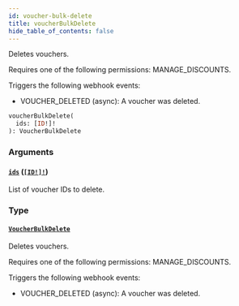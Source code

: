 ```yaml
---
id: voucher-bulk-delete
title: voucherBulkDelete
hide_table_of_contents: false
---
```


Deletes vouchers.

Requires one of the following permissions: MANAGE_DISCOUNTS.

Triggers the following webhook events:

- VOUCHER_DELETED (async): A voucher was deleted.

```graphql
voucherBulkDelete(
  ids: [ID!]!
): VoucherBulkDelete
```

### Arguments

#### [`ids`](#) ([`[ID!]!`](../../../developer/api-reference/scalars/id))

List of voucher IDs to delete.

### Type

#### [`VoucherBulkDelete`](../../../developer/api-reference/objects/voucher-bulk-delete)

Deletes vouchers.

Requires one of the following permissions: MANAGE_DISCOUNTS.

Triggers the following webhook events:

- VOUCHER_DELETED (async): A voucher was deleted.
